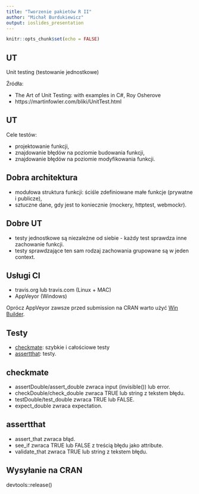 ```yaml
---
title: "Tworzenie pakietów R II"
author: "Michał Burdukiewicz"
output: ioslides_presentation
---
```


```r
knitr::opts_chunk$set(echo = FALSE)
```

## UT

Unit testing (testowanie jednostkowe)

Źródła:

 - The Art of Unit Testing: with examples in C#, Roy Osherove
 - https://martinfowler.com/bliki/UnitTest.html
 
## UT

Cele testów:

 - projektowanie funkcji,
 - znajdowanie błędów na poziomie budowania funkcji,
 - znajdowanie błędów na poziomie modyfikowania funkcji.

## Dobra architektura

 - modułowa struktura funkcji: ściśle zdefiniowane małe funkcje (prywatne i publicze),
 - sztuczne dane, gdy jest to koniecznie (mockery, httptest, webmockr).

## Dobre UT

 - testy jednostkowe są niezależne od siebie - każdy test sprawdza inne zachowanie funkcji.
 - testy sprawdzające ten sam rodzaj zachowania grupowane są w jeden context.

## Usługi CI

 - travis.org lub travis.com (Linux + MAC)
 - AppVeyor (Windows)
 
Oprócz AppVeyor zawsze przed submission na CRAN warto użyć [Win Builder](https://win-builder.r-project.org/).

## Testy 

- [checkmate](https://github.com/mllg/checkmate): szybkie i całościowe testy
- [assertthat](https://github.com/hadley/assertthat): testy.

## checkmate 

 - assertDouble/assert_double zwraca input (invisible()) lub error.
 - checkDouble/check_double zwraca TRUE lub string z tekstem błędu.
 - testDouble/test_double zwraca TRUE lub FALSE.
 - expect_double zwraca expectation.

## assertthat

 - assert_that zwraca błąd.
 - see_if zwraca TRUE lub FALSE z treścią błędu jako attribute.
 - validate_that zwraca TRUE lub string z tekstem błędu.

## Wysyłanie na CRAN

devtools::release()
